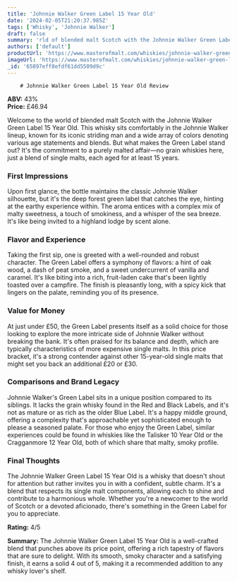```yaml
---
title: 'Johnnie Walker Green Label 15 Year Old'
date: '2024-02-05T21:20:37.985Z'
tags: ['Whisky', 'Johnnie Walker']
draft: false
summary: 'rld of blended malt Scotch with the Johnnie Walker Green Label 15 Year Old. This whisky sits comfortably in the Johnnie Walker lin...'
authors: ['default']
productUrl: 'https://www.masterofmalt.com/whiskies/johnnie-walker-green-label-15-year-old-whisky/'
imageUrl: 'https://www.masterofmalt.com/whiskies/johnnie-walker-green-label-15-year-old-whisky.jpg'
_id: '65897eff8efdf61dd5509d9c'
---
```


        # Johnnie Walker Green Label 15 Year Old Review

**ABV:** 43%  
**Price:** £46.94

Welcome to the world of blended malt Scotch with the Johnnie Walker Green Label 15 Year Old. This whisky sits comfortably in the Johnnie Walker lineup, known for its iconic striding man and a wide array of colors denoting various age statements and blends. But what makes the Green Label stand out? It's the commitment to a purely malted affair—no grain whiskies here, just a blend of single malts, each aged for at least 15 years.

### First Impressions

Upon first glance, the bottle maintains the classic Johnnie Walker silhouette, but it's the deep forest green label that catches the eye, hinting at the earthy experience within. The aroma entices with a complex mix of malty sweetness, a touch of smokiness, and a whisper of the sea breeze. It's like being invited to a highland lodge by scent alone.

### Flavor and Experience

Taking the first sip, one is greeted with a well-rounded and robust character. The Green Label offers a symphony of flavors: a hint of oak wood, a dash of peat smoke, and a sweet undercurrent of vanilla and caramel. It's like biting into a rich, fruit-laden cake that's been lightly toasted over a campfire. The finish is pleasantly long, with a spicy kick that lingers on the palate, reminding you of its presence.

### Value for Money

At just under £50, the Green Label presents itself as a solid choice for those looking to explore the more intricate side of Johnnie Walker without breaking the bank. It's often praised for its balance and depth, which are typically characteristics of more expensive single malts. In this price bracket, it's a strong contender against other 15-year-old single malts that might set you back an additional £20 or £30.

### Comparisons and Brand Legacy

Johnnie Walker's Green Label sits in a unique position compared to its siblings. It lacks the grain whisky found in the Red and Black Labels, and it's not as mature or as rich as the older Blue Label. It's a happy middle ground, offering a complexity that's approachable yet sophisticated enough to please a seasoned palate. For those who enjoy the Green Label, similar experiences could be found in whiskies like the Talisker 10 Year Old or the Cragganmore 12 Year Old, both of which share that malty, smoky profile.

### Final Thoughts

The Johnnie Walker Green Label 15 Year Old is a whisky that doesn't shout for attention but rather invites you in with a confident, subtle charm. It's a blend that respects its single malt components, allowing each to shine and contribute to a harmonious whole. Whether you're a newcomer to the world of Scotch or a devoted aficionado, there's something in the Green Label for you to appreciate.

**Rating:** 4/5

**Summary:** The Johnnie Walker Green Label 15 Year Old is a well-crafted blend that punches above its price point, offering a rich tapestry of flavors that are sure to delight. With its smooth, smoky character and a satisfying finish, it earns a solid 4 out of 5, making it a recommended addition to any whisky lover's shelf.
